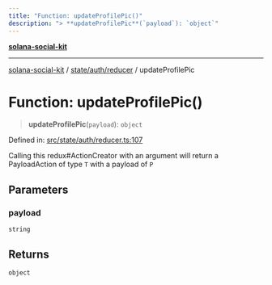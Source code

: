```yaml
---
title: "Function: updateProfilePic()"
description: "> **updateProfilePic**(`payload`): `object`"
---
```


[**solana-social-kit**](../../../../README.mdx)

***

[solana-social-kit](../../../../README.mdx) / [state/auth/reducer](../README.mdx) / updateProfilePic

# Function: updateProfilePic()

> **updateProfilePic**(`payload`): `object`

Defined in: [src/state/auth/reducer.ts:107](https://github.com/SendArcade/solana-social-starter/blob/bd4b3556b8f469c27ebb06f4df65b3a36b43ba3b/src/state/auth/reducer.ts#L107)

Calling this redux#ActionCreator with an argument will
return a PayloadAction of type `T` with a payload of `P`

## Parameters

### payload

`string`

## Returns

`object`
